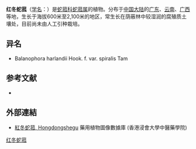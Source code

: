 {{Speciesbox
| name = 红冬蛇菰
| status = 
| status_system = 
| image =
| genus = Balanophora
| species = harlandii
| authority = Hook. f.
| subdivision_ranks =[[变种|变种]]
| subdivision =
* 红冬蛇菰 ''B. h.'' var. ''harlandii''
* [[旋生蛇菰|旋生蛇菰]] ''B. h.'' var. ''spiralis''
}}

'''红冬蛇菰'''（[[学名|学名]]：{{lang|la|''Balanophora harlandii''}}）是[[蛇菰科|蛇菰科]][[蛇菰属|蛇菰属]]的植物。分布于[[中国大陆|中国大陆]]的[[广东|广东]]、[[云南|云南]]、[[广西|广西]]等地，生长于海拔600米至2,100米的地区，常生长在荫蔽林中较湿润的腐殖质土壤处，目前尚未由人工引种栽培。

== 异名 ==
* Balanophora harlandii Hook. f. var. spiralis Tam

== 参考文献 ==
<div class="references-small">
* {{cite web| url =http://www.bioinfo.cn/db05/KmzwSpecies.php?action=view&id=1475| title =红冬蛇菰（原变种）| work =《中国高等植物数据库全库》| publisher =中国科学院微生物研究所| author =昆明植物研究所| accessdate =2009-02-22| deadurl =yes| archiveurl =https://web.archive.org/web/20160305072510/http://www.bioinfo.cn/db05/KmzwSpecies.php?action=view&id=1475| archivedate =2016-03-05}}
</div>

==外部連結==
*[http://libproject.hkbu.edu.hk/was40/detail?lang=ch&channelid=1288&searchword=herb_id=D01331 紅冬蛇菰, Hongdongshegu] 藥用植物圖像數據庫 (香港浸會大學中醫藥學院) {{zh-hant}}{{en}}
{{Taxonbar|from=Q15225515}}

[[Category:蛇菰属|红冬蛇菰]]


{{植物小作品}}